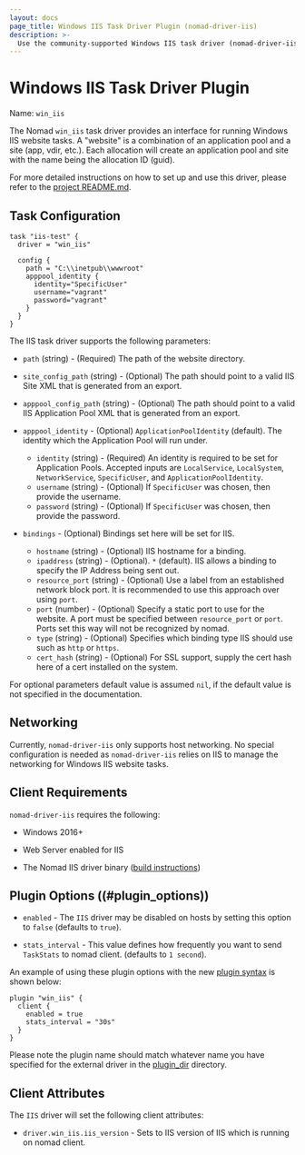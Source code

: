 ```yaml
---
layout: docs
page_title: Windows IIS Task Driver Plugin (nomad-driver-iis)
description: >-
  Use the community-supported Windows IIS task driver (nomad-driver-iis) to run Windows IIS services in Nomad jobs.
---
```


# Windows IIS Task Driver Plugin

Name: `win_iis`

The Nomad `win_iis` task driver provides an interface for running Windows IIS website tasks.
A "website" is a combination of an application pool and a site (app, vdir, etc.).
Each allocation will create an application pool and site with the name being the allocation ID (guid).

For more detailed instructions on how to set up and use this driver, please
refer to the [project README.md][nomad-driver-iis].

## Task Configuration

```hcl
task "iis-test" {
  driver = "win_iis"

  config {
    path = "C:\\inetpub\\wwwroot"
    apppool_identity {
      identity="SpecificUser"
      username="vagrant"
      password="vagrant"
    }
  }
}
```

The IIS task driver supports the following parameters:

- `path` (string) - (Required) The path of the website directory.

- `site_config_path` (string) - (Optional) The path should point to a valid IIS Site XML that is generated from an export.

- `apppool_config_path` (string) - (Optional) The path should point to a valid IIS Application Pool XML that is generated from an export.

- `apppool_identity` - (Optional) `ApplicationPoolIdentity` (default). The identity which the Application Pool will run under.

  - `identity` (string) - (Required) An identity is required to be set for Application Pools. Accepted inputs are `LocalService`, `LocalSystem`, `NetworkService`, `SpecificUser`, and `ApplicationPoolIdentity`.
  - `username` (string) - (Optional) If `SpecificUser` was chosen, then provide the username.
  - `password` (string) - (Optional) If `SpecificUser` was chosen, then provide the password.

- `bindings` - (Optional) Bindings set here will be set for IIS.
  - `hostname` (string) - (Optional) IIS hostname for a binding.
  - `ipaddress` (string) - (Optional). `*` (default). IIS allows a binding to specify the IP Address being sent out.
  - `resource_port` (string) - (Optional) Use a label from an established network block port. It is recommended to use this approach over using `port`.
  - `port` (number) - (Optional) Specify a static port to use for the website. A port must be specified between `resource_port` or `port`. Ports set this way will not be recognized by nomad.
  - `type` (string) - (Optional) Specifies which binding type IIS should use such as `http` or `https`.
  - `cert_hash` (string) - (Optional) For SSL support, supply the cert hash here of a cert installed on the system.

For optional parameters default value is assumed `nil`, if the default value is not specified in the documentation.

## Networking

Currently, `nomad-driver-iis` only supports host networking. No special configuration is needed as `nomad-driver-iis`
relies on IIS to manage the networking for Windows IIS website tasks.

## Client Requirements

`nomad-driver-iis` requires the following:

- Windows 2016+

- Web Server enabled for IIS

- The Nomad IIS driver binary ([build instructions][nomad-driver-iis])

## Plugin Options ((#plugin_options))

- `enabled` - The `IIS` driver may be disabled on hosts by setting this option to `false` (defaults to `true`).

- `stats_interval` - This value defines how frequently you want to send `TaskStats` to nomad client. (defaults to `1 second`).

An example of using these plugin options with the new [plugin
syntax][plugin] is shown below:

```hcl
plugin "win_iis" {
  client {
    enabled = true
    stats_interval = "30s"
  }
}
```

Please note the plugin name should match whatever name you have specified for the external driver in the [plugin_dir][plugin_dir] directory.

## Client Attributes

The `IIS` driver will set the following client attributes:

- `driver.win_iis.iis_version` - Sets to IIS version of IIS which is running on nomad client.

[nomad-driver-iis]: https://github.com/Roblox/nomad-driver-iis
[plugin]: /nomad/docs/configuration/plugin
[plugin_dir]: /nomad/docs/configuration#plugin_dir
[plugin-options]: #plugin_options
